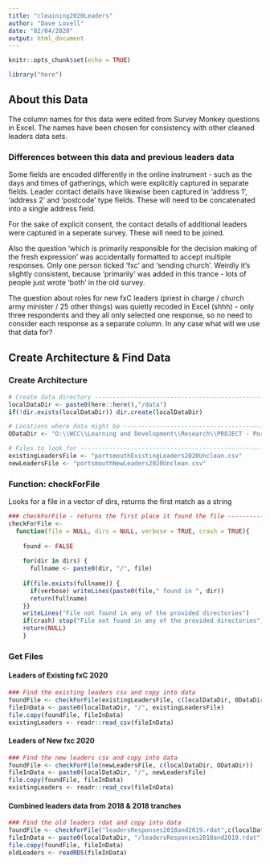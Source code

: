```yaml
---
title: "cleaining2020Leaders"
author: "Dave Lovell"
date: "02/04/2020"
output: html_document
---
```


```r
knitr::opts_chunk$set(echo = TRUE)
```

```r
library("here")
```

## About this Data

The column names for this data were edited from Survey Monkey questions in Excel. The names have been chosen for consistency with other cleaned leaders data sets. 

### Differences between this data and previous leaders data

Some fields are encoded differently in the online instrument - such as the days and times of gatherings, which were explicitly captured in separate fields. Leader contact details have likewise been captured in 'address 1', 'address 2' and 'postcode' type fields. These will need to be concatenated into a single address field.

For the sake of explicit consent, the contact details of additional leaders were captured in a seperate survey. These will need to be joined. 

Also the question 'which is primarily responsible for the decision making of the fresh expression' was accidentally formatted to accept multiple responses. Only one person ticked 'fxc' and 'sending church'. Weirdly it's slightly consistent, because 'primarily' was added in this trance - lots of people just wrote 'both' in the old survey.

The question about roles for new fxC leaders (priest in charge / church army minister / 25 other things) was quietly recoded in Excel (shhh) - only three respondents and they all only selected one response, so no need to consider each response as a separate column. In any case what will we use that data for?


## Create Architecture & Find Data

### Create Architecture

```r
# Create data directory --------------------------------------------------------------
localDataDir <- paste0(here::here(),"/data")
if(!dir.exists(localDataDir)) dir.create(localDataDir)

# Locations where data might be ------------------------------------------------------
ODataDir <- "O:\\WCC\\Learning and Development\\Research\\PROJECT - Portsmouth 2019 onwards\\Data\\unclean"

# Files to look for ------------------------------------------------------------------
existingLeadersFile <- "portsmouthExistingLeaders2020Unclean.csv"
newLeadersFile <- "portsmouthNewLeaders2020Unclean.csv"
```

### Function: checkForFile

Looks for a file in a vector of dirs, returns the first match as a string

```r
### checkForFile - returns the first place it found the file --------------------------
checkForFile <- 
  function(file = NULL, dirs = NULL, verbose = TRUE, crash = TRUE){
    
    found <- FALSE
    
    for(dir in dirs) {
      fullname <- paste0(dir, "/", file)
      
    if(file.exists(fullname)) {
      if(verbose) writeLines(paste0(file," found in ", dir))
      return(fullname)
    }}
    writeLines("File not found in any of the provided directories")
    if(crash) stop("File not found in any of the provided directories")
    return(NULL)
    }
```

### Get Files

#### Leaders of Existing fxC 2020

```r
### Find the existing leaders csv and copy into data
foundFile <- checkForFile(existingLeadersFile, c(localDataDir, ODataDir))
fileInData <- paste0(localDataDir, "/", existingLeadersFile)
file.copy(foundFile, fileInData)
existingLeaders <- readr::read_csv(fileInData)
```

#### Leaders of New fxc 2020

```r
### Find the new leaders csv and copy into data
foundFile <- checkForFile(newLeadersFile, c(localDataDir, ODataDir))
fileInData <- paste0(localDataDir, "/", newLeadersFile)
file.copy(foundFile, fileInData)
existingLeaders <- readr::read_csv(fileInData)
```

#### Combined leaders data from 2018 & 2018 tranches

```r
### Find the old leaders rdat and copy into data
foundFile <- checkForFile("leadersResponses2018and2019.rdat",c(localDataDir, "O:\\WCC\\Learning and Development\\Research\\PROJECT - Portsmouth 2019 onwards\\Data\\leaders & attenders"))
fileInData <- paste0(localDataDir, "/leadersResponses2018and2019.rdat")
file.copy(foundFile, fileInData)
oldLeaders <- readRDS(fileInData)
```


